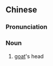 {{also|羊头}}
==Chinese==
{{zh-forms|s=羊头}}

===Pronunciation===
{{zh-pron
|m=yángtóu
|c=joeng4 tau4
|h=pfs=yòng-thèu
|mn=iûⁿ-thâu
|cat=n
}}

===Noun===
{{zh-noun}}

# [[goat]]'s head